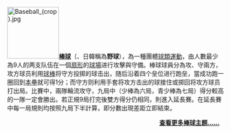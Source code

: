 [[File:Baseball_(crop).jpg|120px]]'''[[棒球|棒球]]'''（{{lang-en|Baseball}}、日韓稱為'''野球'''），為一種團體[[球類運動|球類運動]]，由人數最少為9人的两支队伍在一個[[扇形|扇形]]的[[球場|球場]]进行攻擊與守備。棒球球員分為攻、守兩方，攻方球员利用[[球棒|球棒]]将守方投掷的球击出，随后沿着四个垒位进行跑垒，當成功跑一圈回到[[本壘|本壘]]就可得1分；而守方则利用手套将攻方击出的球接住或掷回将攻方球员打出局。比賽中，兩隊輪流攻守，九局中（少棒為六局，青少棒為七局）得分較高的一隊一定會勝出。若正規9局打完後雙方得分仍相同，則進入延長賽。在延長賽中每一局規則均按照九局下半計算，即分數出現差距立即結束。

<div style="text-align:right;margin-right:10px;margin-bottom:4px;">'''[[:category:棒球|查看更多棒球主题……]]'''